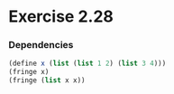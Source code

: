 
# Exercise 2.28

### Dependencies
```scheme
(define x (list (list 1 2) (list 3 4)))
(fringe x)
(fringe (list x x))
```

 <Giscus
  repo={config.repo}
  repoId={config.repoId}
  category={config.category}
  categoryId={config.categoryId}
  mapping={config.mapping}
  reactionsEnabled={config.reactionsEnabled}
  emitMetadata={config.emitMetadata}
  theme={config.theme}
/>
